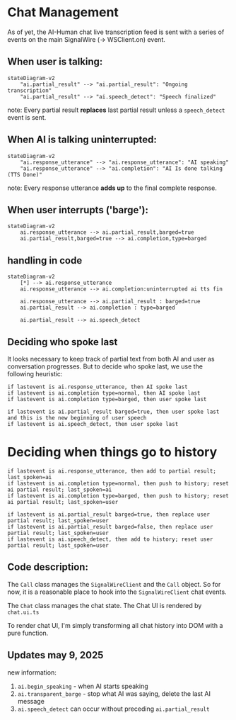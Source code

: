 # Chat Management

As of yet, the AI-Human chat live transcription feed is sent with a series of events on the
main SignalWire (-> WSClient.on) event.

## When user is talking:

```mermaid
stateDiagram-v2
    "ai.partial_result" --> "ai.partial_result": "Ongoing transcription"
    "ai.partial_result" --> "ai.speech_detect": "Speech finalized"
```

note: Every partial result **replaces** last partial result unless a `speech_detect` event is sent.

## When AI is talking uninterrupted:

```mermaid
stateDiagram-v2
    "ai.response_utterance" --> "ai.response_utterance": "AI speaking"
    "ai.response_utterance" --> "ai.completion": "AI Is done talking (TTS Done)"
```

note: Every response utterance **adds up** to the final complete response.

## When user interrupts ('barge'):

```mermaid
stateDiagram-v2
    ai.response_utterance --> ai.partial_result,barged=true
    ai.partial_result,barged=true --> ai.completion,type=barged
```

## handling in code

```mermaid
stateDiagram-v2
    [*] --> ai.response_utterance
    ai.response_utterance --> ai.completion:uninterrupted ai tts fin

    ai.response_utterance --> ai.partial_result : barged=true
    ai.partial_result --> ai.completion : type=barged

    ai.partial_result --> ai.speech_detect
```

## Deciding who spoke last

It looks necessary to keep track of partial text from both AI and user as conversation progresses. But
to decide who spoke last, we use the following heuristic:

```
if lastevent is ai.response_utterance, then AI spoke last
if lastevent is ai.completion type=normal, then AI spoke last
if lastevent is ai.completion type=barged, then user spoke last

if lastevent is ai.partial_result barged=true, then user spoke last and this is the new beginning of user speech
if lastevent is ai.speech_detect, then user spoke last
```

# Deciding when things go to history

```
if lastevent is ai.response_utterance, then add to partial result; last_spoken=ai
if lastevent is ai.completion type=normal, then push to history; reset ai partial result; last_spoken=ai
if lastevent is ai.completion type=barged, then push to history; reset ai partial result; last_spoken=user

if lastevent is ai.partial_result barged=true, then replace user partial result; last_spoken=user
if lastevent is ai.partial_result barged=false, then replace user partial result; last_spoken=user
if lastevent is ai.speech_detect, then add to history; reset user partial result; last_spoken=user
```


## Code description:

The `Call` class manages the `SignalWireClient` and the `Call` object. 
So for now, it is a reasonable place to hook into the `SignalWireClient` chat events.

The `Chat` class manages the chat state. The Chat UI is rendered by `chat.ui.ts`

To render chat UI, I'm simply transforming all chat history into DOM with a pure function.

## Updates may 9, 2025

new information:

1. `ai.begin_speaking` - when AI starts speaking
2. `ai.transparent_barge` - stop what AI was saying, delete the last AI message
3. `ai.speech_detect` can occur without preceding `ai.partial_result`